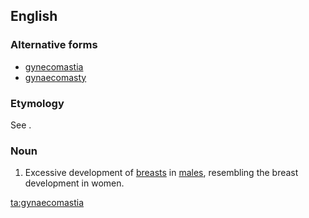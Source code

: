 ==English==
{{wikipedia}}

===Alternative forms===
* [[gynecomastia]]
* [[gynaecomasty]]

===Etymology===
See {{term|gynaecomasty|lang=en}}.

===Noun===
{{en-noun|-}}

# {{medicine}} Excessive development of [[breast]]s in [[male]]s, resembling the breast development in women.

[[ta:gynaecomastia]]